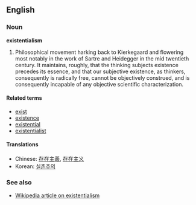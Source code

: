 ==English==
===Noun===
'''existentialism'''

#  Philosophical movement harking back to Kierkegaard and flowering most notably in the work of Sartre and Heidegger in the mid twentieth century. It maintains, roughly, that the thinking subjects existence precedes its essence, and that our subjective existence, as thinkers, consequently is radically free, cannot be objectively construed, and is consequently incapable of any objective scientific characterization.

====Related terms====
*[[exist]]
*[[existence]]
*[[existential]]
*[[existentialist]]

====Translations====
*Chinese: [[存在主義]], [[存在主义]]
*Korean: [[실존주의]]

===See also===
*[[w:Existentialism|Wikipedia article on existentialism]]